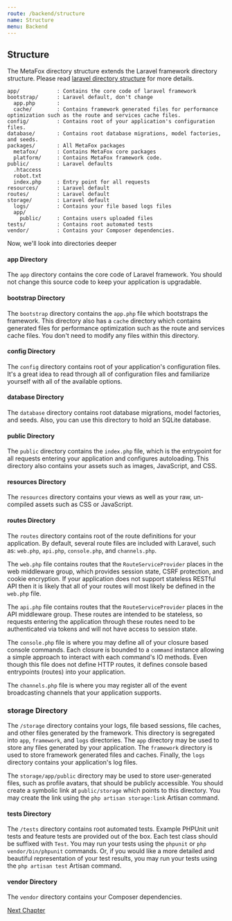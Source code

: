 ```yaml
---
route: /backend/structure
name: Structure
menu: Backend
---
```


## Structure

The MetaFox directory structure extends the Laravel framework directory structure. Please read [laravel directory structure](https://laravel.com/docs/9.x/structure) for more details.

```text
app/            : Contains the core code of laravel framework
bootstrap/      : Laravel default, don't change
  app.php       :
  cache/        : Contains framework generated files for performance optimization such as the route and services cache files.
config/         : Contains root of your application's configuration files.
database/       : Contains root database migrations, model factories, and seeds.
packages/       : All MetaFox packages
  metafox/      : Contains MetaFox core packages
  platform/     : Contains MetaFox framework code.
public/         : Laravel defaults
  .htaccess
  robot.txt
  index.php     : Entry point for all requests
resources/      : Laravel default
routes/         : Laravel default
storage/        : Laravel default
  logs/         : Contains your file based logs files
  app/
    public/     : Contains users uploaded files
tests/          : Contains root automated tests
vendor/         : Contains your Composer dependencies.
```

Now, we'll look into directories deeper

#### app Directory

The `app` directory contains the core code of Laravel framework. You should not change this source code to keep your application is upgradable.

#### bootstrap Directory

The `bootstrap` directory contains the `app.php` file which bootstraps the framework. This directory also has a `cache` directory which contains  generated files for performance optimization such as the route and services cache files. You don't need to modify any files within this directory.

#### config Directory

The `config` directory contains root of your application's configuration files. It's a great idea to read through all of configuration files and familiarize yourself with all of the available options.

#### database Directory

The `database` directory contains root database migrations, model factories, and seeds. Also, you can use this directory to hold an SQLite database.

#### public Directory

The `public` directory contains the `index.php` file, which is the entrypoint for all requests entering your application and configures autoloading. This directory also contains your assets such as images, JavaScript, and CSS.

#### resources Directory

The `resources` directory contains your views as well as your raw, un-compiled assets such as CSS or JavaScript.

#### routes Directory

The `routes` directory contains root of the route definitions for your application. By default, several route files are included with Laravel, such as: `web.php`, `api.php`, `console.php`, and `channels.php`.

The `web.php` file contains routes that the `RouteServiceProvider` places in the web middleware group, which provides session state, CSRF protection, and cookie encryption. If your application does not support stateless RESTful API then it is likely that all of your routes will most likely be defined in the `web.php` file.

The `api.php` file contains routes that the `RouteServiceProvider` places in the API middleware group. These routes are intended to be stateless, so requests entering the application through these routes need to be authenticated via tokens and will not have access to session state.

The `console.php` file is where you may define all of your closure based console commands. Each closure is bounded to a `command` instance allowing a simple approach to interact with each command's IO methods. Even though this file does not define HTTP routes, it defines console based entrypoints (routes) into your application.

The `channels.php` file is where you may register all of the event broadcasting channels that your application supports.

### storage Directory

The `/storage` directory contains your logs, file based sessions, file caches, and other files generated by the framework. This directory is segregated into `app`, `framework`, and `logs` directories. The `app` directory may be used to store any files generated by your application. The `framework` directory is used to store framework generated files and caches. Finally, the `logs` directory contains your application's log files.

The `storage/app/public` directory may be used to store user-generated files, such as profile avatars, that should be publicly accessible. You should create a symbolic link at `public/storage` which points to this directory. You may create the link using the `php artisan storage:link` Artisan command.

#### tests Directory

The `/tests` directory contains root automated tests. Example PHPUnit unit tests and feature tests are provided out of the box. Each test class should be suffixed with `Test`. You may run your tests using the `phpunit` or `php vendor/bin/phpunit` commands. Or, if you would like a more detailed and beautiful representation of your test results, you may run your tests using the `php artisan test` Artisan command.

#### vendor Directory

The `vendor` directory contains your Composer dependencies.

[Next Chapter](/backend/package)
